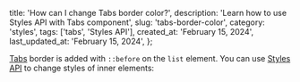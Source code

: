
  title: 'How can I change Tabs border color?',
  description: 'Learn how to use Styles API with Tabs component',
  slug: 'tabs-border-color',
  category: 'styles',
  tags: ['tabs', 'Styles API'],
  created_at: 'February 15, 2024',
  last_updated_at: 'February 15, 2024',
};


[Tabs](https://mantine.dev/core/tabs) border is added with `::before` on the `list`
element. You can use [Styles API](https://mantine.dev/styles/styles-api) to change
styles of inner elements:

<Demo data={TabsBorderColor} />
